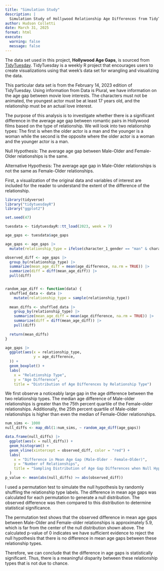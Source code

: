 ```yaml
---
title: "Simulation Study"
description: |
  Simulation Study of Hollywood Relationship Age Differences from TidyTuesday Data
author: Hudson Colletti
date: March 31, 2025
format: html
execute: 
  warning: false
  message: false
---
```


The data set used in this project, **Hollywood Age Gaps**, is sourced from [TidyTuesday](https://github.com/rfordatascience/tidytuesday/tree/main/data/2023/2023-02-14). TidyTuesday is a weekly R project that encourages users to create visualizations using that week's data set for wrangling and visualizing the data.

This particular data set is from the February 14, 2023 edition of TidyTuesday. Using information from Data is Plural, we have information on the age gap between movie love interests. The characters must not be animated, the youngest actor must be at least 17 years old, and the relationship must be an actual love interest.

The purpose of this analysis is to investigate whether there is a significant difference in the average age gap between romantic pairs in Hollywood films based on the type of relationship. We will look into two relationship types: The first is when the older actor is a man and the younger is a woman while the second is the opposite where the older actor is a woman and the younger actor is a man.

Null Hypothesis: The average age gap between Male-Older and Female-Older relationships is the same.

Alternative Hypothesis: The average age gap in Male-Older relationships is not the same as Female-Older relationships.

First, a visualization of the original data and variables of interest are included for the reader to understand the extent of the difference of the relationship.

```r
library(tidyverse)
library("tidytuesdayR")
library("ggplot2")

set.seed(47)

tuesdata <- tidytuesdayR::tt_load(2023, week = 7)

age_gaps <- tuesdata$age_gaps

age_gaps <- age_gaps |>
  mutate(relationship_type = ifelse(character_1_gender == "man" & character_2_gender == "woman", "Male-Older", "Female-Older"))

observed_diff <- age_gaps |>
  group_by(relationship_type) |>
  summarize(mean_age_diff = mean(age_difference, na.rm = TRUE)) |>
  summarize(diff = diff(mean_age_diff)) |>
  pull(diff)


random_age_diff <- function(data) {
  shuffled_data <- data |>
    mutate(relationship_type = sample(relationship_type))
  
  mean_diffs <- shuffled_data |>
    group_by(relationship_type) |>
    summarize(mean_age_diff = mean(age_difference, na.rm = TRUE)) |>
    summarize(diff = diff(mean_age_diff)) |>
    pull(diff)
  
  return(mean_diffs)
}

age_gaps |>
  ggplot(aes(x = relationship_type,
             y = age_difference,
  )) + 
  geom_boxplot() +
  labs(
    x = "Relationship Type",
    y = "Age Difference",
    title = "Distribution of Age Differences by Relationship Type") 

```

We first observe a noticeably large gap in the age difference between the two relationship types. The median age difference of Male-older relationships is greater than the 75th percent quartile of the Female-older relationships. Additionally, the 25th percent quartile of Male-older relationships is higher than even the median of Female-Older relationships.

```r
num_sims <- 1000
null_diffs <- map_dbl(1:num_sims, ~ random_age_diff(age_gaps))

data.frame(null_diffs) |> 
  ggplot(aes(x = null_diffs)) + 
  geom_histogram() + 
  geom_vline(xintercept = observed_diff, color = "red") + 
  labs(
    x = "Difference in Mean Age Gap (Male-Older - Female-Older)",
    y = "Number of Relationships",
    title = "Sampling Distribution of Age Gap Differences when Null Hypothesis is True",
  ) 
p_value <- mean(abs(null_diffs) >= abs(observed_diff))
```

I used a permutation test to simulate the null hypothesis by randomly shuffling the relationship type labels. The difference in mean age gaps was calculated for each permutation to generate a null distribution. The observed difference was then compared to this distribution to determine statistical significance.

The permutation test shows that the observed difference in mean age gaps between Male-Older and Female-older relationships is approximately 5.9, which is far from the center of the null distribution shown above. The calculated p-value of 0 indicates we have sufficient evidence to reject the null hypothesis that there is no difference in mean age gaps between these relationship types.

Therefore, we can conclude that the difference in age gaps is statistically significant. Thus, there is a meaningful disparity between these relationship types that is not due to chance.
